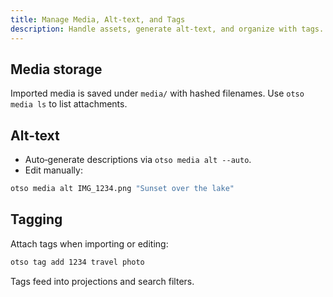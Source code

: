 ```yaml
---
title: Manage Media, Alt‑text, and Tags
description: Handle assets, generate alt‑text, and organize with tags.
---
```


## Media storage

Imported media is saved under `media/` with hashed filenames. Use `otso media ls` to list attachments.

## Alt‑text

- Auto‑generate descriptions via `otso media alt --auto`.
- Edit manually:

```bash
otso media alt IMG_1234.png "Sunset over the lake"
```

## Tagging

Attach tags when importing or editing:

```bash
otso tag add 1234 travel photo
```

Tags feed into projections and search filters.
